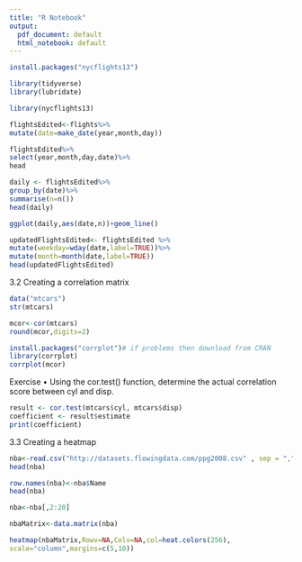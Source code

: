 ---
title: "R Notebook"
output:
  pdf_document: default
  html_notebook: default
---
```{r}
install.packages("nycflights13")

```

```{r}
library(tidyverse)
library(lubridate)
```

```{r}
library(nycflights13)
```
```{r}
flightsEdited<-flights%>%
mutate(date=make_date(year,month,day))
```
```{r}
flightsEdited%>%
select(year,month,day,date)%>%
head
```
```{r}
daily <- flightsEdited%>%
group_by(date)%>%
summarise(n=n())
head(daily)
```
```{r}
ggplot(daily,aes(date,n))+geom_line()
```
```{r}
updatedFlightsEdited<- flightsEdited %>%
mutate(weekday=wday(date,label=TRUE))%>%
mutate(month=month(date,label=TRUE))
head(updatedFlightsEdited)
```
3.2 Creating a correlation matrix

```{r}
data("mtcars")
str(mtcars)
```

```{r}
mcor<-cor(mtcars)
round(mcor,digits=2)
```

```{r}
install.packages("corrplot")# if problems then download from CRAN
library(corrplot)
corrplot(mcor)
```
Exercise
• Using the cor.test() function, determine the actual correlation score between cyl
and disp.
```{r}
result <- cor.test(mtcars$cyl, mtcars$disp)
coefficient <- result$estimate
print(coefficient)
```
3.3 Creating a heatmap

```{r}
nba<-read.csv("http://datasets.flowingdata.com/ppg2008.csv" , sep = "," )
head(nba)
```

```{r}
row.names(nba)<-nba$Name
head(nba)
```
```{r}
nba<-nba[,2:20]
```

```{r}
nbaMatrix<-data.matrix(nba)
```

```{r}
heatmap(nbaMatrix,Rowv=NA,Colv=NA,col=heat.colors(256),
scale="column",margins=c(5,10))
```
